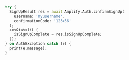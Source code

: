 ```dart
try {
  SignUpResult res = await Amplify.Auth.confirmSignUp(
    username: 'myusername',
    confirmationCode: '123456'
  );
  setState(() {
    isSignUpComplete = res.isSignUpComplete;
  });
} on AuthException catch (e) {
  print(e.message);
}
```

